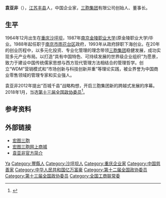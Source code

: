 {{多個問題|
{{refimprove|time=2020-04-17T05:38:05+00:00}}
{{inappropriate person|time=2020-04-17T05:37:49+00:00}}
{{newsrelease|time=2020-04-17T05:37:49+00:00}}
}}
'''袁亚非'''（{{bd|1964年|12月}}），[[江苏|江苏]][[丰县|丰县]]人，中国企业家，[[三胞集团|三胞集团]]有限公司创始人、董事长。

== 生平 ==
1964年12月出生在[[重庆|重庆]][[沙坪坝|沙坪坝]]，1987年[[南京金陵职业大学|南京金陵职业大学]](原金陵职业大学)毕业。1988年起任职于[[南京市|南京市]][[雨花台区|雨花台区]]政府，1993年从政府辞职下海创业。在20年的创业历程中，以多元化投资、专业化管理的理念带领[[三胞集团|三胞集团]]稳健发展，成功实现多元产业布局。以打造“具有中国特色、可持续发展的世界级企业组织”为愿景，致力于建设中国传统儒家思想与西方现代管理方法相结合的管理哲学。创立“WDM”营销模式和“市场创新与科技创新并重”等理论实践，被业界誉为中国商业零售领域的管理专家和实业强人。

袁亚非2012年提出“百城千县”战略构想，开启三胞集团新的跨越式发展的序幕。2018年1月，当选[[中国人民政治协商会议第十三届全国委员会委员名单|第十三届全国政协委员]]<ref>{{Cite web|url=http://sports.163.com/18/0126/06/D92BRKK400051C89.html|title=中国人民政治协商会议第十三届全国委员会委员名单|accessdate=2018-01-26|last=|work=网易|archive-url=https://web.archive.org/web/20180127143232/http://sports.163.com/18/0126/06/D92BRKK400051C89.html|archive-date=2018-01-27|dead-url=yes}}</ref>。

== 参考资料 ==
{{reflist}}

== 外部链接 ==
* [https://web.archive.org/web/20100114000532/http://www.hisap.com.cn/ 宏图三胞]
* [https://web.archive.org/web/20100107145821/http://www.pcarm.com/ 宏图三胞网上商城]
* [http://www.sanpowergroup.com/about/yuanyafei_intro.html/ 袁亚非官方简介] {{Wayback|url=http://www.sanpowergroup.com/about/yuanyafei_intro.html/ |date=20190903060218 }}

{{中华全国工商业联合会第十一届执行委员会}}
{{中华全国工商业联合会第十二届执行委员会}}

{{Authority control}}
{{DEFAULTSORT:Yuan袁}}
[[Category:袁姓|Ya]]
[[Category:豐縣人|Category:豐縣人]]
[[Category:沙坪坝人|Category:沙坪坝人]]
[[Category:重庆企业家|Category:重庆企业家]]
[[Category:中国慈善家|Category:中国慈善家]]
[[Category:中华人民共和国亿万富豪|Category:中华人民共和国亿万富豪]]
[[Category:第十二届全国政协委员|Category:第十二届全国政协委员]]
[[Category:第十三届全国政协委员|Category:第十三届全国政协委员]]
[[Category:全国工商联常委|Category:全国工商联常委]]